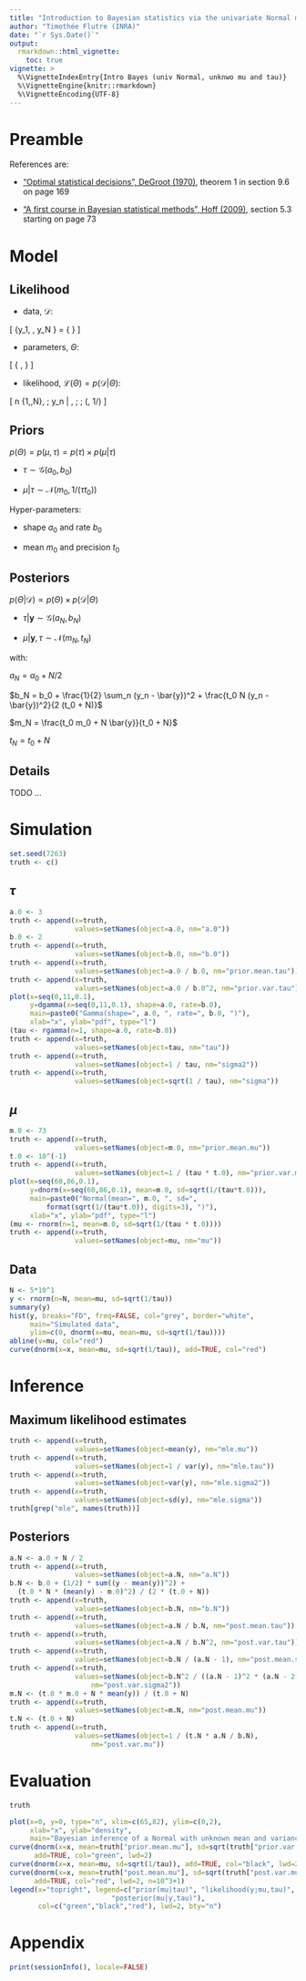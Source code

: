 ```yaml
---
title: "Introduction to Bayesian statistics via the univariate Normal model with unknown mean and precision"
author: "Timothée Flutre (INRA)"
date: "`r Sys.Date()`"
output:
  rmarkdown::html_vignette:
    toc: true
vignette: >
  %\VignetteIndexEntry{Intro Bayes (univ Normal, unknwo mu and tau)}
  %\VignetteEngine{knitr::rmarkdown}
  %\VignetteEncoding{UTF-8}
---
```


<!--
setwd("~/src/rutilstimflutre/vignettes/")

library(devtools)
build_vignettes()

library(rmarkdown)
render("intro-bayes_univ-normal_unknown-mean-precision.Rmd", "html_document")
-->

# Preamble

References are:

* ["Optimal statistical decisions", DeGroot (1970)](http://dx.doi.org/10.1002/0471729000), theorem 1 in section 9.6 on page 169

* ["A first course in Bayesian statistical methods", Hoff (2009)](http://dx.doi.org/10.1007/978-0-387-92407-6), section 5.3 starting on page 73


# Model

## Likelihood

* data, $\mathcal{D}$:

\[
\{y_1, \ldots, y_N \} = \{ \boldsymbol{y} \}
\]

* parameters, $\Theta$:

\[
\{ \mu, \tau \}
\]

* likelihood, $\mathcal{L}(\Theta) = p(\mathcal{D} | \Theta)$:

\[
\forall n \in \{1,\ldots,N\}, \; y_n | \mu, \tau \; \sim \; \mathcal{N}(\mu, 1/\tau)
\]


## Priors

$p(\Theta) = p(\mu, \tau) = p(\tau) \times p(\mu | \tau)$

* $\tau \sim \mathcal{G}(a_0, b_0)$

* $\mu | \tau \sim \mathcal{N}(m_0, 1 / (\tau t_0))$

Hyper-parameters:

* shape $a_0$ and rate $b_0$

* mean $m_0$ and precision $t_0$


## Posteriors

$p(\Theta | \mathcal{D}) \propto p(\Theta) \times p(\mathcal{D} | \Theta)$

* $\tau | \boldsymbol{y} \sim \mathcal{G}(a_N, b_N)$

* $\mu | \boldsymbol{y}, \tau \sim \mathcal{N}(m_N, t_N)$

with:

$a_N = a_0 + N/2$

$b_N = b_0 + \frac{1}{2} \sum_n (y_n - \bar{y})^2 + \frac{t_0 N (y_n - \bar{y})^2}{2 (t_0 + N)}$

$m_N = \frac{t_0 m_0 + N \bar{y}}{t_0 + N}$

$t_N = t_0 + N$


## Details

TODO ...


# Simulation

```r
set.seed(7263)
truth <- c()
```

## $\tau$

```r
a.0 <- 3
truth <- append(x=truth,
                values=setNames(object=a.0, nm="a.0"))
b.0 <- 2
truth <- append(x=truth,
                values=setNames(object=b.0, nm="b.0"))
truth <- append(x=truth,
                values=setNames(object=a.0 / b.0, nm="prior.mean.tau"))
truth <- append(x=truth,
                values=setNames(object=a.0 / b.0^2, nm="prior.var.tau"))
plot(x=seq(0,11,0.1),
     y=dgamma(x=seq(0,11,0.1), shape=a.0, rate=b.0),
     main=paste0("Gamma(shape=", a.0, ", rate=", b.0, ")"),
     xlab="x", ylab="pdf", type="l")
(tau <- rgamma(n=1, shape=a.0, rate=b.0))
truth <- append(x=truth,
                values=setNames(object=tau, nm="tau"))
truth <- append(x=truth,
                values=setNames(object=1 / tau, nm="sigma2"))
truth <- append(x=truth,
                values=setNames(object=sqrt(1 / tau), nm="sigma"))
```

## $\mu$

```r
m.0 <- 73
truth <- append(x=truth,
                values=setNames(object=m.0, nm="prior.mean.mu"))
t.0 <- 10^(-1)
truth <- append(x=truth,
                values=setNames(object=1 / (tau * t.0), nm="prior.var.mu"))
plot(x=seq(60,86,0.1),
     y=dnorm(x=seq(60,86,0.1), mean=m.0, sd=sqrt(1/(tau*t.0))),
     main=paste0("Normal(mean=", m.0, ", sd=",
         format(sqrt(1/(tau*t.0)), digits=3), ")"),
     xlab="x", ylab="pdf", type="l")
(mu <- rnorm(n=1, mean=m.0, sd=sqrt(1/(tau * t.0))))
truth <- append(x=truth,
                values=setNames(object=mu, nm="mu"))
```

## Data

```r
N <- 5*10^1
y <- rnorm(n=N, mean=mu, sd=sqrt(1/tau))
summary(y)
hist(y, breaks="FD", freq=FALSE, col="grey", border="white",
     main="Simulated data",
     ylim=c(0, dnorm(x=mu, mean=mu, sd=sqrt(1/tau))))
abline(v=mu, col="red")
curve(dnorm(x=x, mean=mu, sd=sqrt(1/tau)), add=TRUE, col="red")
```


# Inference

## Maximum likelihood estimates

```r
truth <- append(x=truth,
                values=setNames(object=mean(y), nm="mle.mu"))
truth <- append(x=truth,
                values=setNames(object=1 / var(y), nm="mle.tau"))
truth <- append(x=truth,
                values=setNames(object=var(y), nm="mle.sigma2"))
truth <- append(x=truth,
                values=setNames(object=sd(y), nm="mle.sigma"))
truth[grep("mle", names(truth))]
```


## Posteriors

```r
a.N <- a.0 + N / 2
truth <- append(x=truth,
                values=setNames(object=a.N, nm="a.N"))
b.N <- b.0 + (1/2) * sum((y - mean(y))^2) +
  (t.0 * N * (mean(y) - m.0)^2) / (2 * (t.0 + N))
truth <- append(x=truth,
                values=setNames(object=b.N, nm="b.N"))
truth <- append(x=truth,
                values=setNames(object=a.N / b.N, nm="post.mean.tau"))
truth <- append(x=truth,
                values=setNames(object=a.N / b.N^2, nm="post.var.tau"))
truth <- append(x=truth,
                values=setNames(object=b.N / (a.N - 1), nm="post.mean.sigma2"))
truth <- append(x=truth,
                values=setNames(object=b.N^2 / ((a.N - 1)^2 * (a.N - 2)),
                    nm="post.var.sigma2"))
m.N <- (t.0 * m.0 + N * mean(y)) / (t.0 + N)
truth <- append(x=truth,
                values=setNames(object=m.N, nm="post.mean.mu"))
t.N <- (t.0 + N)
truth <- append(x=truth,
                values=setNames(object=1 / (t.N * a.N / b.N),
                    nm="post.var.mu"))
```


# Evaluation

```r
truth
```

```r
plot(x=0, y=0, type="n", xlim=c(65,82), ylim=c(0,2),
     xlab="x", ylab="density",
     main="Bayesian inference of a Normal with unknown mean and variance")
curve(dnorm(x=x, mean=truth["prior.mean.mu"], sd=sqrt(truth["prior.var.mu"])),
      add=TRUE, col="green", lwd=2)
curve(dnorm(x=x, mean=mu, sd=sqrt(1/tau)), add=TRUE, col="black", lwd=2)
curve(dnorm(x=x, mean=truth["post.mean.mu"], sd=sqrt(truth["post.var.mu"])),
      add=TRUE, col="red", lwd=2, n=10^3+1)
legend(x="topright", legend=c("prior(mu|tau)", "likelihood(y;mu,tau)",
                         "posterior(mu|y,tau)"),
       col=c("green","black","red"), lwd=2, bty="n")
```


# Appendix

```r
print(sessionInfo(), locale=FALSE)
```
